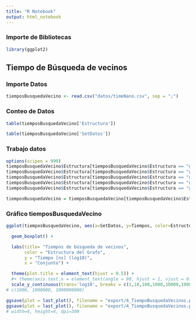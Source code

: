 ```yaml
---
title: "R Notebook"
output: html_notebook
---
```



### Importe de Bibliotecas

```r
library(ggplot2)
```

## Tiempo de Búsqueda de vecinos

### Importe Datos

```r
tiemposBusquedaVecino <- read.csv("datos/timeNano.csv", sep = ";")
```


### Conteo de Datos

```r
table(tiemposBusquedaVecino['Estructura'])
```
```r
table(tiemposBusquedaVecino['SetDatos'])
```


### Trabajo datos

```r
options(scipen = 999)
tiemposBusquedaVecino$Estructura[tiemposBusquedaVecino$Estructura == "graphGt"] <- "Objetos de Java"
tiemposBusquedaVecino$Estructura[tiemposBusquedaVecino$Estructura == "graphComp"] <- "Adyacencia no Densa"
tiemposBusquedaVecino$Estructura[tiemposBusquedaVecino$Estructura == "graphCompDense"] <- "Adyacencia Densa"
tiemposBusquedaVecino$Estructura[tiemposBusquedaVecino$Estructura == "graphNativeFull"] <- "Triples no Densos"
tiemposBusquedaVecino$Estructura[tiemposBusquedaVecino$Estructura == "graphNativeFullDense"] <- "Triples Densos"

tiemposBusquedaVecino = tiemposBusquedaVecino[tiemposBusquedaVecino$Estructura !='graphNative',]
```

### Gráfico tiemposBusquedaVecino

```r
ggplot(tiemposBusquedaVecino, aes(x=SetDatos, y=Tiempos, color=Estructura)) + # fill=Estructura

  geom_boxplot() +

  labs(title= "Tiempos de búsqueda de vecinos",
       color = "Estructura del Grafo",
       y = "Tiempo [ns] (log10)",
       x = "Conjunto") +

  theme(plot.title = element_text(hjust = 0.5)) +
  #+ theme(axis.text.x = element_text(angle = 90, hjust = 1, vjust = 0.5))
  scale_y_continuous(trans='log10', breaks = c(1,10,100,1000,10000,100000, 1000000, 10000000, 100000000, 1000000000, 10000000000, 100000000000, 1000000000000))
# c(1000, 1000000, 1000000000)

ggsave(plot = last_plot(), filename = "export/4_TiempoBusquedaVecinos.png", width=8, height=5, dpi=300)
ggsave(plot = last_plot(), filename = "export/4_TiempoBusquedaVecinos.pdf", width=8, height=5, dpi=300)
# width=4, height=4, dpi=300
```

